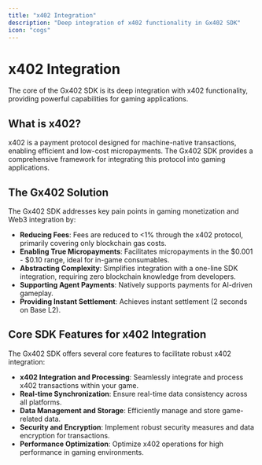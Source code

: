```yaml
---
title: "x402 Integration"
description: "Deep integration of x402 functionality in Gx402 SDK"
icon: "cogs"
---
```


# x402 Integration

The core of the Gx402 SDK is its deep integration with x402 functionality, providing powerful capabilities for gaming applications.

## What is x402?

x402 is a payment protocol designed for machine-native transactions, enabling efficient and low-cost micropayments. The Gx402 SDK provides a comprehensive framework for integrating this protocol into gaming applications.

## The Gx402 Solution

The Gx402 SDK addresses key pain points in gaming monetization and Web3 integration by:

*   **Reducing Fees**: Fees are reduced to <1% through the x402 protocol, primarily covering only blockchain gas costs.
*   **Enabling True Micropayments**: Facilitates micropayments in the $0.001 - $0.10 range, ideal for in-game consumables.
*   **Abstracting Complexity**: Simplifies integration with a one-line SDK integration, requiring zero blockchain knowledge from developers.
*   **Supporting Agent Payments**: Natively supports payments for AI-driven gameplay.
*   **Providing Instant Settlement**: Achieves instant settlement (2 seconds on Base L2).

## Core SDK Features for x402 Integration

The Gx402 SDK offers several core features to facilitate robust x402 integration:

*   **x402 Integration and Processing**: Seamlessly integrate and process x402 transactions within your game.
*   **Real-time Synchronization**: Ensure real-time data consistency across all platforms.
*   **Data Management and Storage**: Efficiently manage and store game-related data.
*   **Security and Encryption**: Implement robust security measures and data encryption for transactions.
*   **Performance Optimization**: Optimize x402 operations for high performance in gaming environments.